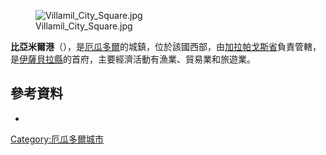{{Coord|0|57|24.52|S|90|58|02.09|W|type:landmark|display=title}}

<!-- 檔案不存在 [[Image:Villamil.JPG|thumb]] ，可從英文維基百科取得 -->
[[Image:Villamil_City_Square.jpg|thumb]]

'''比亞米爾港'''（{{lang-es|Puerto Villamil}}），是[[厄瓜多爾|厄瓜多爾]]的城鎮，位於該國西部，由[[加拉帕戈斯省|加拉帕戈斯省]]負責管轄，是[[伊薩貝拉縣|伊薩貝拉縣]]的首府，主要經濟活動有漁業、貿易業和旅遊業。

==參考資料==
*{{cite web|title=Las Tintoreras|url=http://www.galapagospark.org/sitio.php?page=las_tintoreras|publisher=Parque Nacional Galapagos|accessdate=2015-05-17|archive-date=2016-04-12|archive-url=https://web.archive.org/web/20160412053648/http://www.galapagospark.org/sitio.php?page=las_tintoreras|dead-url=no}}

{{Ecuador-geo-stub}}
[[Category:厄瓜多爾城市|Category:厄瓜多爾城市]]